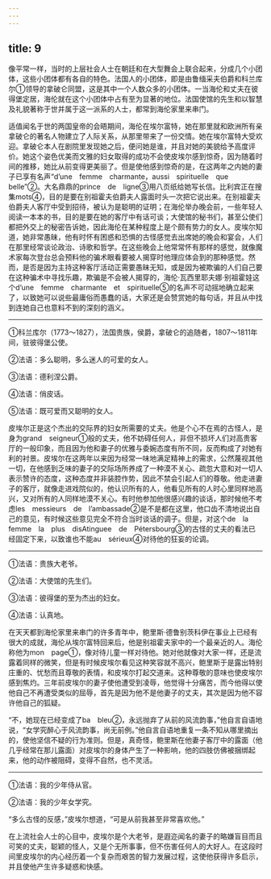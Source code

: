 ```yaml
---
---
---
```

title: 9
---





像平常一样，当时的上层社会人士在朝廷和在大型舞会上联合起来，分成几个小团体，这些小团体都有各自的特色。法国人的小团体，即是由鲁缅采夫伯爵和科兰库尔①领导的拿破仑同盟，这是其中一个人数众多的小团体。一当海伦和丈夫在彼得堡定居，海伦就在这个小团体中占有至为显著的地位。法国使馆的先生和以智慧及礼貌著称于世并属于这一派系的人士，都常到海伦家里来串门。

适值闻名于世的两国皇帝的会晤期间，海伦在埃尔富特，她在那里就和欧洲所有亲拿破仑的著名人物建立了人际关系，从那里带来了一份交情。她在埃尔富特大受欢迎。拿破仑本人在剧院里发现她之后，便问她是谁，并且对她的美貌给予高度评价。她这个姿色优美而文雅的妇女取得的成功不会使皮埃尔感到惊奇，因为随着时间的推移，她比从前变得更美丽了。但是使他感到惊奇的是，在这两年之内她的妻子已享有名声“d’une　femme　charmante，aussi　spirituelle　que　belle”②。大名鼎鼎的prince　de　ligne③用八页纸给她写长信。比利宾正在搜集mots④，目的是要在别祖霍夫伯爵夫人露面时头一次把它说出来。在别祖霍夫伯爵夫人客厅中受到招待，被认为是聪明的证明；在海伦举办晚会前，一些年轻人阅读一本本的书，目的是要在她的客厅中有话可谈；大使馆的秘书们，甚至公使们都把外交上的秘密告诉她，因此海伦在某种程度上是个颇有势力的女人。皮埃尔知道，她非常愚昧，他有时怀有困惑和恐惧的古怪感觉去出席她的晚会和宴会，人们在那里经常谈论政治、诗歌和哲学。在这些晚会上他常常怀有那样的感觉，就像魔术家每次登台总会预料他的骗术眼看要被人揭穿时他理应体会到的那种感觉。然而，是否是因为主持这种客厅活动正需要愚昧无知，或是因为被欺骗的人们自己要在这种骗术中寻找乐趣，欺骗是不会被人揭穿的，海伦·瓦西里耶夫娜·别祖霍娃这个d’une　femme　charmante　et　spirituelle⑤的名声不可动摇地确立起来了，以致她可以说些最庸俗而愚蠢的话，大家还是会赞赏她的每句话，并且从中找到连她自己也意料不到的深刻的涵义。

--------

①科兰库尔（1773～1827），法国贵族，侯爵，拿破仑的追随者，1807～1811年间，驻彼得堡公使。

②法语：多么聪明，多么迷人的可爱的女人。

③法语：德利涅公爵。

④法语：俏皮话。

⑤法语：既可爱而又聪明的女人。

皮埃尔正是这个杰出的交际界的妇女所需要的丈夫。他是个心不在焉的古怪人，是身为grand　seigneur①般的丈夫，他不妨碍任何人，非但不损坏人们对高贵客厅的一般印象，而且因为他和妻子的优雅与委婉态度有所不同，反而构成了对她有利的衬景。皮埃尔在这两年以来因为经常一味地满足精神上的需求，公然蔑视其他一切，在他感到乏味的妻子的交际场所养成了一种漠不关心、疏忽大意和对一切人表示赞许的态度，这种态度并非装腔作势，因此不禁会引起人们的尊敬。他走进妻子的客厅，就像走进戏院似的，他认识所有的人，他看见所有的人时心里同样地高兴，又对所有的人同样地漠不关心。有时他参加他很感兴趣的谈话，那时候他不考虑les　messieurs　de　l’ambassade②是不是都在这里，他口齿不清地说出自己的意见，有时候这些意见完全不符合当时谈话的调子。但是，对这个de　la　femme　la　plus　disAtinguee　de　Pétersbourg③的古怪的丈夫的看法已经固定下来，以致谁也不能au　sérieux④对待他的狂妄的论调。

--------

①法语：贵族大老爷。

②法语：大使馆的先生们。

③法语：彼得堡的至为杰出的妇女。

④法语：认真地。

在天天都到海伦家里来串门的许多青年中，鲍里斯·德鲁别茨科伊在事业上已经有很大的成就，海伦从埃尔富特回来后，他是别祖霍夫家中的一个最亲近的人。海伦称他为mon　page①，像对待儿童一样对待他。她对他就像对大家一样，还是流露着同样的微笑，但是有时候皮埃尔看见这种笑容就不高兴，鲍里斯于是露出特别庄重的、忧愁而且尊敬的表情，和皮埃尔打起交道来。这种尊敬的意味也使皮埃尔感到焦灼。三年前皮埃尔的妻子使他遭受到凌辱，他觉得十分痛苦，而今他得以使他自己不再遭受类似的屈辱，首先是因为他不是他妻子的丈夫，其次是因为他不容许他自己的狐疑。

“不，她现在已经变成了ba　bleu②，永远抛弃了从前的风流韵事，”他自言自语地说，“女学究醉心于风流韵事，尚无前例。”他自言自语地重复一条不知从哪里摘出的，使他坚信不疑的行为准则。但是，真奇怪，鲍里斯在他妻子客厅中的露面（他几乎经常在那儿露面）对皮埃尔的身体产生了一种影响，他的四肢仿佛被捆绑起来，他的动作被阻碍，变得不自然，也不灵活。

--------

①法语：我的少年侍从官。

②法语：我的少年女学究。

“多么古怪的反感，”皮埃尔想道，“可是从前我甚至非常喜欢他。”

在上流社会人士的心目中，皮埃尔是个大老爷，是遐迩闻名的妻子的略嫌盲目而且可笑的丈夫，聪颖的怪人，又是个无所事事，但不伤害任何人的大好人。在这段时间里皮埃尔的内心经历着一个复杂而艰苦的智力发展过程，这使他获得许多启示，并且使他产生许多疑惑和快感。